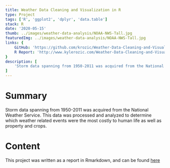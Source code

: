 ```yaml
---
title: Weather Data Cleaning and Visualization in R
type: Project
tags: ['R', 'ggplot2', 'dplyr', 'data.table']
stack: R
date: '2020-05-15'
thumb: ../images/weather-data-analysis/NOAA-NWS-Tall.jpg
featuredImg: ../images/weather-data-analysis/NOAA-NWS-Tall.jpg
links: {
	GitHub: 'https://github.com/krozic/Weather-Data-Cleaning-and-Visualization',
	R Report: 'http://www.kylerozic.com/Weather-Data-Cleaning-and-Visualization/'
}
description: [
	'Storm data spanning from 1950-2011 was acquired from the National Weather Service. This data was processed and analyzed to determine which weather related events were the most costly to human life as well as property and crops.'
]
---
```


# Summary

Storm data spanning from 1950-2011 was acquired from the National Weather Service. This data was processed and analyzed to determine which weather related events were the most costly to human life as well as property and crops.

# Content

This project was written as a report in Rmarkdown, and can be found [here](http://www.kylerozic.com/Weather-Data-Cleaning-and-Visualization/)